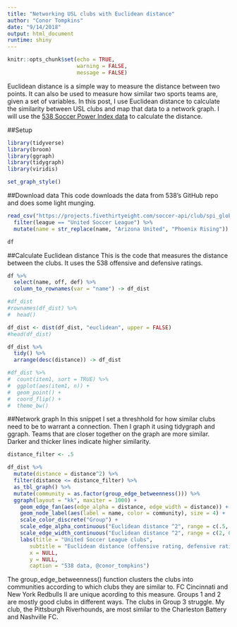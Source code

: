 ```yaml
---
title: "Networking USL clubs with Euclidean distance"
author: "Conor Tompkins"
date: "9/14/2018"
output: html_document
runtime: shiny
---
```


```r
knitr::opts_chunk$set(echo = TRUE, 
                      warning = FALSE, 
                      message = FALSE)
```

Euclidean distance is a simple way to measure the distance between two points. It can also be used to measure how similar two sports teams are, given a set of variables. In this post, I use Euclidean distance to calculate the similarity between USL clubs and map that data to a network graph. I will use the [538 Soccer Power Index data](https://projects.fivethirtyeight.com/global-club-soccer-rankings/) to calculate the distance. 

##Setup
```r
library(tidyverse)
library(broom)
library(ggraph)
library(tidygraph)
library(viridis)

set_graph_style()
```

##Download data
This code downloads the data from 538's GitHub repo and does some light munging.
```r
read_csv("https://projects.fivethirtyeight.com/soccer-api/club/spi_global_rankings.csv", progress = FALSE) %>% 
  filter(league == "United Soccer League") %>% 
  mutate(name = str_replace(name, "Arizona United", "Phoenix Rising")) -> df

df
```

##Calculate Euclidean distance
This is the code that measures the distance between the clubs. It uses the 538 offensive and defensive ratings.
```r
df %>% 
  select(name, off, def) %>% 
  column_to_rownames(var = "name") -> df_dist

#df_dist
#rownames(df_dist) %>% 
#  head()

df_dist <- dist(df_dist, "euclidean", upper = FALSE)
#head(df_dist)

df_dist %>% 
  tidy() %>% 
  arrange(desc(distance)) -> df_dist

#df_dist %>% 
#  count(item1, sort = TRUE) %>% 
#  ggplot(aes(item1, n)) +
#  geom_point() +
#  coord_flip() +
#  theme_bw()
```

##Network graph
In this snippet I set a threshhold for how similar clubs need to be to warrant a connection. Then I graph it using tidygraph and ggraph. Teams that are closer together on the graph are more similar. Darker and thicker lines indicate higher similarity.
```r
distance_filter <- .5

df_dist %>% 
  mutate(distance = distance^2) %>% 
  filter(distance <= distance_filter) %>%
  as_tbl_graph() %>% 
  mutate(community = as.factor(group_edge_betweenness())) %>%
  ggraph(layout = "kk", maxiter = 1000) +
    geom_edge_fan(aes(edge_alpha = distance, edge_width = distance)) + 
    geom_node_label(aes(label = name, color = community), size = 4) +
    scale_color_discrete("Group") +
    scale_edge_alpha_continuous("Euclidean distance ^2", range = c(.5, 0)) +
    scale_edge_width_continuous("Euclidean distance ^2", range = c(2, 0)) +
    labs(title = "United Soccer League clubs",
       subtitle = "Euclidean distance (offensive rating, defensive rating)^2",
       x = NULL,
       y = NULL,
       caption = "538 data, @conor_tompkins")
```
The group_edge_betweenness() function clusters the clubs into communities according to which clubs they are similar to. FC Cincinnati and New York Redbulls II are unique acording to this measure. Groups 1 and 2 are mostly good clubs in different ways. The clubs in Group 3 struggle. My club, the Pittsburgh Riverhounds, are most similar to the Charleston Battery and Nashville FC.
